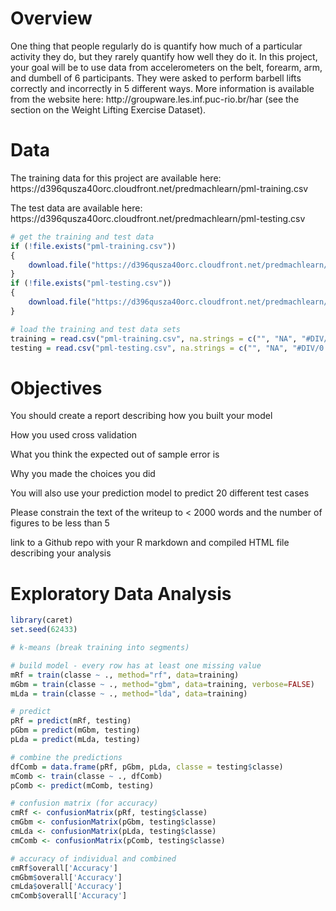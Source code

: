 
# Overview

One thing that people regularly do is quantify how much of a particular activity they do, but they rarely quantify how well they do it. In this project, your goal will be to use data from accelerometers on the belt, forearm, arm, and dumbell of 6 participants. They were asked to perform barbell lifts correctly and incorrectly in 5 different ways. More information is available from the website here: http://groupware.les.inf.puc-rio.br/har (see the section on the Weight Lifting Exercise Dataset).

# Data

The training data for this project are available here:
https://d396qusza40orc.cloudfront.net/predmachlearn/pml-training.csv

The test data are available here:
https://d396qusza40orc.cloudfront.net/predmachlearn/pml-testing.csv

```r
# get the training and test data
if (!file.exists("pml-training.csv"))
{
    download.file("https://d396qusza40orc.cloudfront.net/predmachlearn/pml-training.csv",destfile="pml-training.csv",method="libcurl")
}
if (!file.exists("pml-testing.csv"))
{
    download.file("https://d396qusza40orc.cloudfront.net/predmachlearn/pml-testing.csv",destfile="pml-testing.csv",method="libcurl")
}

# load the training and test data sets
training = read.csv("pml-training.csv", na.strings = c("", "NA", "#DIV/0!"))
testing = read.csv("pml-testing.csv", na.strings = c("", "NA", "#DIV/0!"))
```

# Objectives

You should create a report describing how you built your model

How you used cross validation

What you think the expected out of sample error is

Why you made the choices you did

You will also use your prediction model to predict 20 different test cases

Please constrain the text of the writeup to < 2000 words and the number of figures to be less than 5

link to a Github repo with your R markdown and compiled HTML file describing your analysis

# Exploratory Data Analysis

```r
library(caret)
set.seed(62433)

# k-means (break training into segments)

# build model - every row has at least one missing value
mRf = train(classe ~ ., method="rf", data=training)
mGbm = train(classe ~ ., method="gbm", data=training, verbose=FALSE)
mLda = train(classe ~ ., method="lda", data=training)

# predict
pRf = predict(mRf, testing)
pGbm = predict(mGbm, testing)
pLda = predict(mLda, testing)

# combine the predictions
dfComb = data.frame(pRf, pGbm, pLda, classe = testing$classe)
mComb <- train(classe ~ ., dfComb)
pComb <- predict(mComb, testing)

# confusion matrix (for accuracy)
cmRf <- confusionMatrix(pRf, testing$classe)
cmGbm <- confusionMatrix(pGbm, testing$classe)
cmLda <- confusionMatrix(pLda, testing$classe)
cmComb <- confusionMatrix(pComb, testing$classe)

# accuracy of individual and combined
cmRf$overall['Accuracy']
cmGbm$overall['Accuracy']
cmLda$overall['Accuracy']
cmComb$overall['Accuracy']
```



